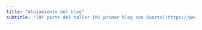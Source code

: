 ```yaml
---
title: "Alojamiento del blog"
subtitle: "(8ª parte del taller [Mi primer blog con Quarto](https://perezp44.github.io/taller.primer.blog/))"
---
```

